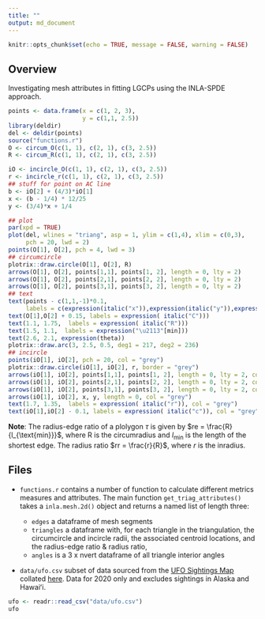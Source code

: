 ```yaml
---
title: ""
output: md_document
---
```


```r
knitr::opts_chunk$set(echo = TRUE, message = FALSE, warning = FALSE)
```

## Overview

Investigating mesh attributes in fitting LGCPs using the INLA-SPDE approach.

```r
points <- data.frame(x = c(1, 2, 3),
                     y = c(1,1, 2.5))
library(deldir)
del <- deldir(points)
source("functions.r")
O <- circum_O(c(1, 1), c(2, 1), c(3, 2.5))
R <- circum_R(c(1, 1), c(2, 1), c(3, 2.5))

iO <- incircle_O(c(1, 1), c(2, 1), c(3, 2.5))
r <- incircle_r(c(1, 1), c(2, 1), c(3, 2.5))
## stuff for point on AC line
b <- iO[2] + (4/3)*iO[1]
x <- (b - 1/4) * 12/25
y <- (3/4)*x + 1/4

## plot
par(xpd = TRUE)
plot(del, wlines = "triang", asp = 1, ylim = c(1,4), xlim = c(0,3),
     pch = 20, lwd = 2)
points(O[1], O[2], pch = 4, lwd = 3)
## circumcircle
plotrix::draw.circle(O[1], O[2], R)
arrows(O[1], O[2], points[1,1], points[1, 2], length = 0, lty = 2)
arrows(O[1], O[2], points[2,1], points[2, 2], length = 0, lty = 2)
arrows(O[1], O[2], points[3,1], points[3, 2], length = 0, lty = 2)
## text
text(points - c(1,1,-1)*0.1,
     labels = c(expression(italic("x")),expression(italic("y")),expression(italic("z"))))
text(O[1],O[2] + 0.15, labels = expression( italic("C")))
text(1.1, 1.75,  labels = expression( italic("R")))
text(1.5, 1.1,  labels = expression("\u2113"[min]))
text(2.6, 2.1, expression(theta))
plotrix::draw.arc(3, 2.5, 0.5, deg1 = 217, deg2 = 236)
## incircle
points(iO[1], iO[2], pch = 20, col = "grey")
plotrix::draw.circle(iO[1], iO[2], r, border = "grey")
arrows(iO[1], iO[2], points[1,1], points[1, 2], length = 0, lty = 2, col = "grey")
arrows(iO[1], iO[2], points[2,1], points[2, 2], length = 0, lty = 2, col = "grey")
arrows(iO[1], iO[2], points[3,1], points[3, 2], length = 0, lty = 2, col = "grey")
arrows(iO[1], iO[2], x, y, length = 0, col = "grey")
text(1.7, 1.35,  labels = expression( italic("r")), col = "grey")
text(iO[1],iO[2] - 0.1, labels = expression( italic("c")), col = "grey")
```


**Note**: The radius-edge ratio of a plolygon $\tau$ is given by $re = \frac{R}{l_{\text{min}}}$, where R is the circumradius and $l_{\text{min}}$ is the length of the shortest edge. The radius ratio $rr = \frac{r}{R}$, where $r$ is the inradius.

## Files

 + `functions.r` contains a number of function to calculate different metrics measures and attributes. The main function
 `get_triag_attributes()` takes a `inla.mesh.2d()` object and returns a named list of length three: 
     
     + `edges` a dataframe of mesh segments  
     + `triangles` a dataframe with, for each triangle in the triangulation, the circumcircle and incircle radii,
     the associated centroid locations, and the radius-edge ratio & radius ratio,
     + `angles` is a 3 x nvert dataframe of all triangle interior angles
     
 + `data/ufo.csv` subset of data sourced from the [UFO Sightings Map](https://www.arcgis.com/apps/webappviewer/index.html?id=ddda71d5211f47e782b12f3f8d06246e) collated [here](https://data.world/timothyrenner/ufo-sightings#). Data for 2020 only and excludes sightings in Alaska and Hawaiʻi.
 
```r
ufo <- readr::read_csv("data/ufo.csv")
ufo
```
